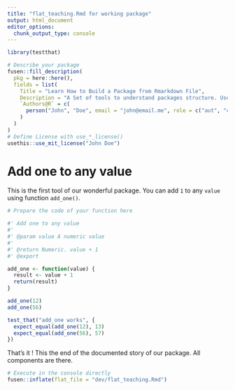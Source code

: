 ```yaml
---
title: "flat_teaching.Rmd for working package"
output: html_document
editor_options: 
  chunk_output_type: console
---
```


<!-- 
Run this 'development' chunk

Store every call to library() that you need to run chunks line by line, as in a classical Rmd for analysis
-->

```r
library(testthat)
```

<!--
# Description of your package

This will fill the description of your package.
Fill and run the content of this chunk, before anything else. 

Note: when you will use other flat templates, this part will be in a separate file. Do not be surprised!
--> 

```r
# Describe your package
fusen::fill_description(
  pkg = here::here(),
  fields = list(
    Title = "Learn How to Build a Package from Rmarkdown File",
    Description = "A Set of tools to understand packages structure. Use Rmarkdown First method to build a package from a defined template. Start your package with documentation. Everything can be set from a Rmarkdown file in your project.",
    `Authors@R` = c(
      person("John", "Doe", email = "john@email.me", role = c("aut", "cre"), comment = c(ORCID = "0000-0000-0000-0000"))
    )
  )
)
# Define License with use_*_license()
usethis::use_mit_license("John Doe")
```

# Add one to any value

This is the first tool of our wonderful package. 
You can add `1` to any `value` using function `add_one()`.

<!-- 
This first section shows:

- a development part to prepare the code of the function
- the three parts necessary for a package: 'function', 'examples' and 'tests'.  
  + Note that the four following chunks have names accordingly.

-->

```r
# Prepare the code of your function here
```

```r
#' Add one to any value
#'
#' @param value A numeric value
#'
#' @return Numeric. value + 1
#' @export

add_one <- function(value) {
  result <- value + 1
  return(result)
}
```

<!--
Here is an example on how to use the function.
This should be a reproducible and working example
-->

```r
add_one(12)
add_one(56)
```

<!--
Here are some unit tests to verify the function works as expected.
-->

```r
test_that("add_one works", {
  expect_equal(add_one(12), 13)
  expect_equal(add_one(56), 57)
})
```

That's it ! This the end of the documented story of our package. All components are there.

<!-- 
# Inflate your package

You're one inflate from paper to box.
Build your package from this very Rmd using `fusen::inflate()` 
-->


```r
# Execute in the console directly
fusen::inflate(flat_file = "dev/flat_teaching.Rmd")
```

<!-- 
- Verify your `"DESCRIPTION"` file has been updated
- Verify your function is in `"R/"` directory
- Verify your test is in `"tests/testthat/"` directory
- Verify this Rmd appears in `"vignettes/"` directory 
-->

